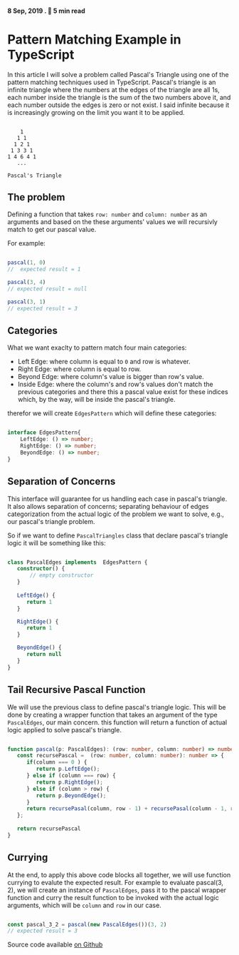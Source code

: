 ####  8 Sep, 2019 . :book: 5 min read

# Pattern Matching Example in TypeScript

In this article I will solve a problem called Pascal's Triangle using one of the pattern matching techniques used in TypeScript.
Pascal's triangle is an infinite triangle where the numbers at the edges of the triangle are all 1s, 
each number inside the triangle is the sum of the two numbers above it, and each number outside the edges is zero or not exist. 
I said infinite because it is increasingly growing on the limit you want it to be applied.


```

    1
   1 1
  1 2 1
 1 3 3 1
1 4 6 4 1
   ...

Pascal's Triangle

```

## The problem

Defining a function that takes `row: number` and `column: number` as an arguments and
based on the these arguments' values we will recursivly match to get our pascal value.

For example: 
```ts 

pascal(1, 0)
//  expected result = 1

pascal(3, 4) 
// expected result = null 

pascal(3, 1) 
// expected result = 3

```

## Categories

What we want exaclty to pattern match four main categories: 

- Left Edge: where column is equal to `0` and row is whatever.
- Right Edge: where column is equal to row.
- Beyond Edge: where column's value is bigger than row's value.
- Inside Edge: where the column's and row's values don't match the previous categories 
and there this a pascal value exist for these indices which, by the way, will be inside the pascal's triangle.

therefor we will create `EdgesPattern` which will define these categories: 

```ts

interface EdgesPattern{
    LeftEdge: () => number;
    RightEdge: () => number;
    BeyondEdge: () => number;
}

```

## Separation of Concerns

This interface will guarantee for us handling each case in pascal's triangle. It also allows separation of concerns; 
separating behaviour of edges categorization from the actual logic of the problem we want to solve, e.g., our pascal's triangle problem.

So if we want to define `PascalTriangles` class that declare pascal's triangle logic it will be something like this: 

```ts

class PascalEdges implements  EdgesPattern {
   constructor() {
       // empty constructor
   }
   
   LeftEdge() {
      return 1
   }

   RightEdge() {
      return 1
   }

   BeyondEdge() {
      return null 
   }
}

```

## Tail Recursive Pascal Function 

We will use the previous class to define pascal's triangle logic. 
This will be done by creating a wrapper function that takes an argument of the type `PascalEdges`, our main concern.
this function will return a function of actual logic applied to solve pascal's triangle.

```ts

function pascal(p: PascalEdges): (row: number, column: number) => number {
   const recursePascal =  (row: number, column: number): number => {
      if(column === 0 ) {
         return p.LeftEdge();
      } else if (column === row) {
         return p.RightEdge();
      } else if (column > row) {
         return p.BeyondEdge();
      }
      return recursePasal(column, row - 1) + recursePasal(column - 1, row - 1)
   };
  
   return recursePascal
}

```

## Currying 

At the end, to apply this above code blocks all together, we will use function currying to evalute the expected result. 
For example to evaluate pascal(3, 2), we will create an instance of `PascalEdges`, pass it to the pascal wrapper 
function and curry the result function to be invoked with the actual logic arguments, which will be `column` and `row` in our case.

```ts 

const pascal_3_2 = pascal(new PascalEdges())(3, 2)
// expected result = 3

```

Source code available [on Github](https://github.com/syncatallah/pascal-triangle-example)